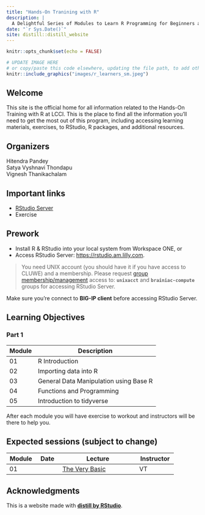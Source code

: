 ```yaml
---
title: "Hands-On Tranining with R"
description: |
  A Delightful Series of Modules to Learn R Programming for Beginners and R Enthusiasts.
date: "`r Sys.Date()`"    
site: distill::distill_website
---
```


```r
knitr::opts_chunk$set(echo = FALSE)
```

```r
# UPDATE IMAGE HERE 
# or copy/paste this code elsewhere, updating the file path, to add other images to your site!
knitr::include_graphics("images/r_learners_sm.jpeg")
```

## Welcome

This site is the official home for all information related to the Hands-On Training with R at LCCI. This is the place to find all the information you'll need to get the most out of this program, including accessing learning materials, exercises, to RStudio, R packages, and additional resources.

## Organizers

Hitendra Pandey <a href="mailto:hitendra.pandey@lilly.com" target="_blank"><i class="fas fa-envelope"></i></a>\
Satya Vyshnavi Thondapu <a href="mailto:vyshnavi_thondapu_satya@lilly.com" target="_blank"><i class="fas fa-envelope"></i></a>\
Vignesh Thanikachalam <a href="mailto:thanikachalam_vignesh@lilly.com" target="_blank"><i class="fas fa-envelope"></i></a>\

## Important links

-   [RStudio Server](https://rstudio.am.lilly.com)
-   Exercise

## Prework

-   Install R & RStudio into your local system from Workspace ONE, or
-   Access RStudio Server: <https://rstudio.am.lilly.com>.

> You need UNIX account (you should have it if you have access to CLUWE) and a membership. Please request [group membership/management](https://idmportal.rf.lilly.com/IdentityManagement/default.aspx) access to: **`unixacct`** and **`brainiac-compute`** groups for accessing RStudio Server.

<aside>

Make sure you're connect to **BIG-IP client** before accessing RStudio Server.

</aside>

## Learning Objectives

### Part 1

| Module  | Description                            |
|---------|----------------------------------------|
| 01      | R Introduction                         |
| 02      | Importing data into R                  |
| 03      | General Data Manipulation using Base R |
| 04      | Functions and Programming              |
| 05      | Introduction to tidyverse              |

<aside>

After each module you will have exercise to workout and instructors will be there to help you.

</aside>

## Expected sessions (subject to change)

| **Module** | **Date** | **Lecture**                    | **Instructor** |
|------------|----------|--------------------------------|----------------|
| 01         |          | [The Very Basic]()             | VT             |


## Acknowledgments {.appendix}

This is a website made with [**distill by RStudio**](https://rstudio.github.io/distill/).
